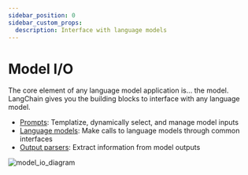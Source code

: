 ```yaml
---
sidebar_position: 0
sidebar_custom_props:
  description: Interface with language models
---
```


# Model I/O

The core element of any language model application is... the model. LangChain gives you the building blocks to interface with any language model.

- [Prompts](/docs/modules/model_io/prompts/): Templatize, dynamically select, and manage model inputs
- [Language models](/docs/modules/model_io/models/): Make calls to language models through common interfaces
- [Output parsers](/docs/modules/model_io/output_parsers/): Extract information from model outputs

![model_io_diagram](/img/model_io.jpg)

